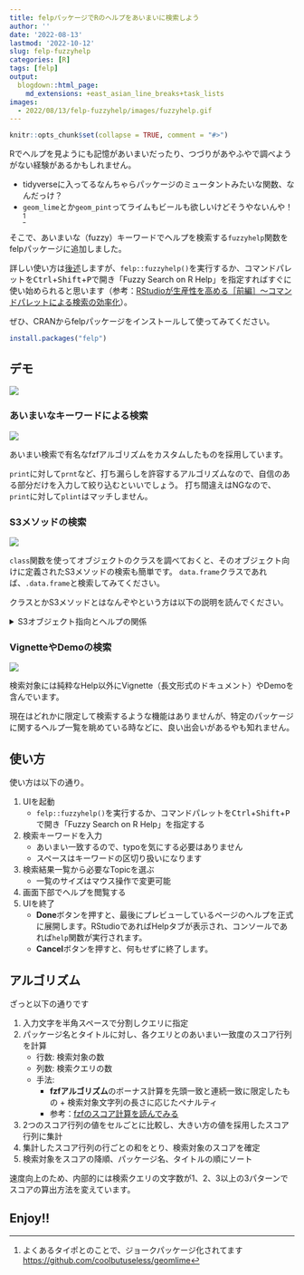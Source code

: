 ```yaml
---
title: felpパッケージでRのヘルプをあいまいに検索しよう
author: ''
date: '2022-08-13'
lastmod: '2022-10-12'
slug: felp-fuzzyhelp
categories: [R]
tags: [felp]
output:
  blogdown::html_page:
    md_extensions: +east_asian_line_breaks+task_lists
images:
  - 2022/08/13/felp-fuzzyhelp/images/fuzzyhelp.gif
---
```


```r
knitr::opts_chunk$set(collapse = TRUE, comment = "#>")
```

Rでヘルプを見ようにも記憶があいまいだったり、つづりがあやふやで調べようがない経験があるかもしれません。

- tidyverseに入ってるなんちゃらパッケージのミュータントみたいな関数、なんだっけ？
- `geom_lime`とか`geom_pint`ってライムもビールも欲しいけどそうやないんや！[^geomlime]


[^geomlime]: よくあるタイポとのことで、ジョークパッケージ化されてます <https://github.com/coolbutuseless/geomlime>


そこで、あいまいな（fuzzy）キーワードでヘルプを検索する`fuzzyhelp`関数をfelpパッケージに追加しました。

詳しい使い方は[後述](#howto)しますが、`felp::fuzzyhelp()`を実行するか、コマンドパレットを<kbd>Ctrl</kbd>+<kbd>Shift</kbd>+<kbd>P</kbd>で開き「Fuzzy Search on R Help」を指定すればすぐに使い始められると思います（参考：[RStudioが生産性を高める［前編］〜コマンドパレットによる検索の効率化](https://gihyo.jp/article/2022/09/increase-productivity-of-r-01)）。

ぜひ、CRANからfelpパッケージをインストールして使ってみてください。

```r
install.packages("felp")
```

## デモ

![](images/fuzzyhelp.gif)

### あいまいなキーワードによる検索

![](images/fuzzyhelp-basic.png)

あいまい検索で有名なfzfアルゴリズムをカスタムしたものを採用しています。

`print`に対して`prnt`など、打ち漏らしを許容するアルゴリズムなので、自信のある部分だけを入力して絞り込むといいでしょう。
打ち間違えはNGなので、`print`に対して`plint`はマッチしません。

### S3メソッドの検索

![](images/fuzzyhelp-s3.png)

`class`関数を使ってオブジェクトのクラスを調べておくと、そのオブジェクト向けに定義されたS3メソッドの検索も簡単です。
`data.frame`クラスであれば、`.data.frame`と検索してみてください。

クラスとかS3メソッドとはなんぞやという方は以下の説明を読んでください。

<details><summary>S3オブジェクト指向とヘルプの関係</summary>

Rの関数の中には、与えたオブジェクトの種類（`class`）に応じて挙動を変えるものがいます。

`print`関数がその代表です。

たとえば`data.frame`関数は**data.frame**クラスのデータフレームを作成します。
また、作成したオブジェクトを確認すると、見慣れた表状のデータが表示されます。

```r
set.seed(1)
```

```r
# data.frameクラス

# データ作成
x_df <- data.frame(a = runif(5), b = seq(5))

# クラスを確認
print(class(x_df))

# データ表示
print(x_df)
```

これを、`tibble::as_tibble`関数でTidyverse版データフレームに変換すると、各列の値こそ変わりませんが、表示内容は変わります。

- 1行目にデータが5行2列のtibbleであると表示（`# A tibble: 5 × 2`）
- 列名前の下に列ごとのデータの型を表示（`<dbl>`、`<int>`など）
- 小数点の表示桁数が減る

```r
# tbl_dfクラス

# データ変換
x_tbl <- tibble::as_tibble(x_df)

# 変換前のデータとの同一性を確認
print(x_df == x_tbl)

# クラスを確認
print(class(x_tbl))

# データ表示
print(x_tbl)
```

この変化は、`print`関数が、受け取ったデータのクラス名に応じて挙動を変えるために起きます。

今回の場合は、`x_df`に対しては`print.data.frame`が、`x_tbl`に対しては`print.tbl_df`関数が使われています。

これらは、呼び出した関数の名前と、与えたデータのクラス名を`.`で繋いだ名前の関数です。

ここで、`print`関数を総称関数、`print.data.frame`関数や`print.tbl_df`関数をS3メソッドと呼びます。

このため、データの種類に応じた関数の挙動を知るには、総称関数ではなく、S3メソッドのヘルプを見る必要があります。

</details>

### VignetteやDemoの検索

![](images/fuzzyhelp-vignette.png)

検索対象には純粋なHelp以外にVignette（長文形式のドキュメント）やDemoを含んでいます。

現在はどれかに限定して検索するような機能はありませんが、特定のパッケージに関するヘルプ一覧を眺めている時などに、良い出会いがあるやも知れません。

## 使い方 { #howto }

使い方は以下の通り。

1. UIを起動
    - `felp::fuzzyhelp()`を実行するか、コマンドパレットを<kbd>Ctrl</kbd>+<kbd>Shift</kbd>+<kbd>P</kbd>で開き「Fuzzy Search on R Help」を指定する
1. 検索キーワードを入力
    - あいまい一致するので、typoを気にする必要はありません
    - スペースはキーワードの区切り扱いになります
1. 検索結果一覧から必要なTopicを選ぶ
    - 一覧のサイズはマウス操作で変更可能
1. 画面下部でヘルプを閲覧する
1. UIを終了
    - **Done**ボタンを押すと、最後にプレビューしているページのヘルプを正式に展開します。RStudioであればHelpタブが表示され、コンソールであれば`help`関数が実行されます。
    - **Cancel**ボタンを押すと、何もせずに終了します。

## アルゴリズム

ざっと以下の通りです

1. 入力文字を半角スペースで分割しクエリに指定
1. パッケージ名とタイトルに対し、各クエリとのあいまい一致度のスコア行列を計算
    - 行数: 検索対象の数
    - 列数: 検索クエリの数
    - 手法:
        - **fzfアルゴリズム**のボーナス計算を先頭一致と連続一致に限定したもの + 検索対象文字列の長さに応じたペナルティ
        - 参考：[fzfのスコア計算を読んでみる](https://www.wantedly.com/companies/wantedly/post_articles/306103)
1. 2つのスコア行列の値をセルごとに比較し、大きい方の値を採用したスコア行列に集計
1. 集計したスコア行列の行ごとの和をとり、検索対象のスコアを確定
1. 検索対象をスコアの降順、パッケージ名、タイトルの順にソート

速度向上のため、内部的には検索クエリの文字数が1、2、3以上の3パターンでスコアの算出方法を変えています。

## Enjoy!!


